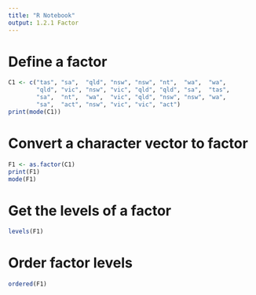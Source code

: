 ```yaml
---
title: "R Notebook"
output: 1.2.1 Factor
---
```



# Define a factor
```r
C1 <- c("tas", "sa",  "qld", "nsw", "nsw", "nt",  "wa",  "wa",
        "qld", "vic", "nsw", "vic", "qld", "qld", "sa",  "tas",
        "sa",  "nt",  "wa",  "vic", "qld", "nsw", "nsw", "wa",
        "sa",  "act", "nsw", "vic", "vic", "act")
print(mode(C1))
```


# Convert a character vector to factor 
```r
F1 <- as.factor(C1)
print(F1)
mode(F1)

```


# Get the levels of a factor
```r
levels(F1)
```


# Order factor levels
```r
ordered(F1)
```

